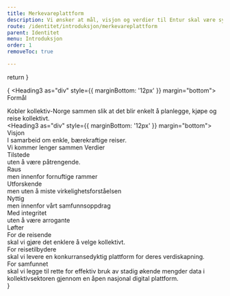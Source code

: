```yaml
---
title: Merkevareplattform
description: Vi ønsker at mål, visjon og verdier til Entur skal være synlige og tilstede i brukeropplevelsen til våre kunder.
route: /identitet/introduksjon/merkevareplattform
parent: Identitet
menu: Introduksjon
order: 1
removeToc: true

---
```




  return <SEO title={props.pageContext.frontmatter.title} description={props.pageContext.frontmatter.description} pathname={props.pageContext.frontmatter.route} />
}

<PageHeader title="Merkevareplattform" />

{
<GridContainer className="merkevare__grid-container">
  <GridItem className="merkevare__blue-box" small={12} medium={6}>
    <Heading3 as="div" style={{ marginBottom: '12px' }} margin="bottom">
      Formål
    </Heading3>
    <div>
      Kobler kollektiv-Norge sammen slik at det blir enkelt å planlegge, kjøpe
      og reise kollektivt.
    </div>
  </GridItem>
  <GridItem className="merkevare__blue-box" small={12} medium={6}>
    <Heading3 as="div" style={{ marginBottom: '12px' }} margin="bottom">
      Visjon
    </Heading3>
    <div>I samarbeid om enkle, bærekraftige reiser.</div>
  </GridItem>
  <GridItem small={12} as={Contrast} className="merkevare__slogan">
    <Heading2 margin="none" as="span">
      Vi kommer lenger sammen
    </Heading2>
  </GridItem>
  <GridItem className="merkevare__blue-box" small={12}>
    <Heading3 as="div" margin="none">
      Verdier
    </Heading3>
    <GridContainer>
      <GridItem small={12} medium={6}>
        <div className="merkevare__lofte">
          <div className="merkevare__lofte--header">Tilstede</div>
          uten å være påtrengende.
        </div>
        <div className="merkevare__lofte">
          <div className="merkevare__lofte--header">Raus</div>
          men innenfor fornuftige rammer
        </div>
        <div className="merkevare__lofte">
          <div className="merkevare__lofte--header">Utforskende</div>
          men uten å miste virkelighetsforståelsen
        </div>
      </GridItem>
      <GridItem small={12} medium={6}>
        <div className="merkevare__lofte">
          <div className="merkevare__lofte--header">Nyttig</div>
          men innenfor vårt samfunnsoppdrag
        </div>
        <div className="merkevare__lofte">
          <div className="merkevare__lofte--header">Med integritet</div>
          uten å være arrogante
        </div>
      </GridItem>
    </GridContainer>
  </GridItem>
  <GridItem className="merkevare__blue-box" small={12}>
    <Heading3 as="span" margin="none">
      Løfter
    </Heading3>
    <GridContainer>
      <GridItem small={12} medium={6}>
        <div className="merkevare__lofte">
          <div className="merkevare__lofte--header">For de reisende</div>
          skal vi gjøre det enklere å velge kollektivt.
        </div>
        <div className="merkevare__lofte">
          <div className="merkevare__lofte--header">For reisetilbydere</div>
          skal vi levere en konkurransedyktig plattform for deres verdiskapning.
        </div>
      </GridItem>
      <GridItem small={12} medium={6}>
        <div className="merkevare__lofte">
          <div className="merkevare__lofte--header">For samfunnet</div>
          skal vi legge til rette for effektiv bruk av stadig økende mengder data
          i kollektivsektoren gjennom en åpen nasjonal digital plattform.
        </div>
      </GridItem>
    </GridContainer>
  </GridItem>
</GridContainer>
}
